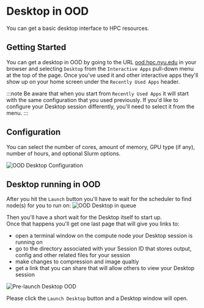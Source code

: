 # Desktop in OOD

You can get a basic desktop interface to HPC resources.

## Getting Started
You can get a desktop in OOD by going to the URL [ood.hpc.nyu.edu](http://ood.hpc.nyu.edu) in your browser and selecting `Desktop` from the `Interactive Apps` pull-down menu at the top of the page.  Once you've used it and other interactive apps they'll show up on your home screen under the `Recently Used Apps` header.

:::note
Be aware that when you start from `Recently Used Apps` it will start with the same configuration that you used previously.  If you'd like to configure your Desktop session differently, you'll need to select it from the menu.
:::

## Configuration

You can select the number of cores, amount of memory, GPU type (if any), number of hours, and optional Slurm options.

![OOD Desktop Configuration](./static/ood_desktop_config.png)

## Desktop running in OOD

After you hit the `Launch` button you'll have to wait for the scheduler to find node(s) for you to run on:
![OOD Desktop in queue](./static/ood_desktop_in_queue.png)

Then you'll have a short wait for the Desktop itself to start up.<br />
Once that happens you'll get one last page that will give you links to:
-   open a terminal window on the compute node your Desktop session is running on
-   go to the directory associated with your Session ID that stores output, config and other related files for your session
-   make changes to compression and image qualtiy
-   get a link that you can share that will allow others to view your Desktop session

![Pre-launch Desktop OOD](./static/ood_desktop_prelaunch.png)

Please click the `Launch Desktop` button and a Desktop window will open.